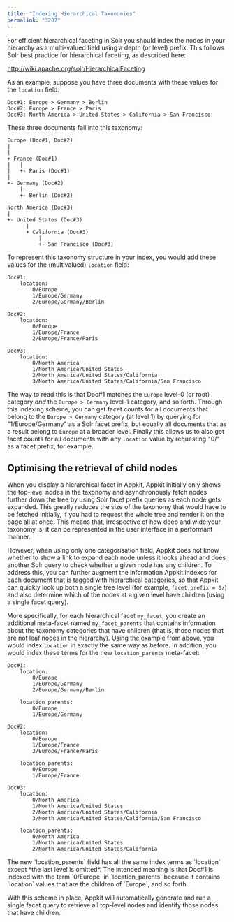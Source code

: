```yaml
---
title: "Indexing Hierarchical Taxonomies"
permalink: "3207"
---
```


For efficient hierarchical faceting in Solr you should index the nodes in your hierarchy as a multi-valued field using a depth (or level) prefix. This follows Solr best practice for hierarchical faceting, as described here:

http://wiki.apache.org/solr/HierarchicalFaceting

As an example, suppose you have three documents with these values for the `location` field:

```
Doc#1: Europe > Germany > Berlin
Doc#2: Europe > France > Paris
Doc#3: North America > United States > California > San Francisco
```

These three documents fall into this taxonomy:

```
Europe (Doc#1, Doc#2)
|
|
+ France (Doc#1)
|   |
|   +- Paris (Doc#1)
|
+- Germany (Doc#2)
    |
    +- Berlin (Doc#2)

North America (Doc#3)
|
+- United States (Doc#3)
      |
      + California (Doc#3)
          |
          +- San Francisco (Doc#3)
```

To represent this taxonomy structure in your index, you would add these values for the (multivalued) `location` field:

```
Doc#1:
    location:
        0/Europe
        1/Europe/Germany
        2/Europe/Germany/Berlin

Doc#2:
    location:
        0/Europe
        1/Europe/France
        2/Europe/France/Paris

Doc#3:
    location:
        0/North America
        1/North America/United States
        2/North America/United States/California
        3/North America/United States/California/San Francisco
```

The way to read this is that Doc#1 matches the `Europe` level-0 (or root) category *and* the `Europe > Germany` level-1 category, and so forth. Through this indexing scheme, you can get facet counts for all documents that belong to the `Europe > Germany` category (at level 1) by querying for "1/Europe/Germany" as a Solr facet prefix, but equally all documents that as a result belong to `Europe` at a broader level. Finally this allows us to also get facet counts for all documents with any `location` value by requesting "0/" as a facet prefix, for example.

## Optimising the retrieval of child nodes

When you display a hierarchical facet in Appkit, Appkit initially only shows the top-level nodes in the taxonomy and asynchronously fetch nodes further down the tree by using Solr facet prefix queries as each node gets expanded. This greatly reduces the size of the taxonomy that would have to be fetched initially, if you had to request the whole tree and render it on the page all at once. This means that, irrespective of how deep and wide your taxonomy is, it can be represented in the user interface in a performant manner.

However, when using only one categorisation field, Appkit does not know whether to show a link to expand each node unless it looks ahead and does another Solr query to check whether a given node has any children. To address this, you can further augment the information Appkit indexes for each document that is tagged with hierarchical categories, so that Appkit can quickly look up both a single tree level (for example, `facet.prefix = 0/`) and also determine which of the nodes at a given level have children (using a single facet query).

More specifically, for each hierarchical facet `my_facet`, you create an additional meta-facet named `my_facet_parents` that contains information about the taxonomy categories that have children (that is, those nodes that are not leaf nodes in the hierarchy). Using the example from above, you would index `location` in exactly the same way as before. In addition, you would index these terms for the new `location_parents` meta-facet:

```
Doc#1:
    location:
        0/Europe
        1/Europe/Germany
        2/Europe/Germany/Berlin

    location_parents:
        0/Europe
        1/Europe/Germany

Doc#2:
    location:
        0/Europe
        1/Europe/France
        2/Europe/France/Paris

    location_parents:
        0/Europe
        1/Europe/France

Doc#3:
    location:
        0/North America
        1/North America/United States
        2/North America/United States/California
        3/North America/United States/California/San Francisco

    location_parents:
        0/North America
        1/North America/United States
        2/North America/United States/California
```

<Note>
The new `location_parents` field has all the same index terms as `location` except *the last level is omitted*. The intended meaning is that Doc#1 is indexed with the term `0/Europe` in `location_parents` because it contains `location` values that are the children of `Europe`, and so forth.
</Note>

With this scheme in place, Appkit will automatically generate and run a single facet query to retrieve all top-level nodes and identify those nodes that have children.